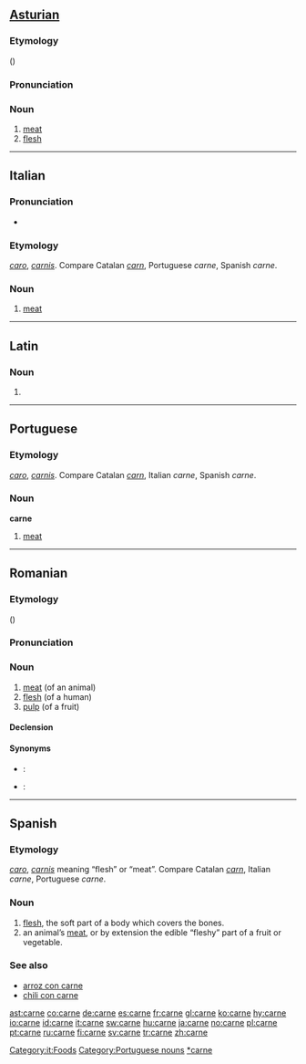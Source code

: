 ==[[Asturian]]==

===Etymology===
{{L.|ast}} {{term|lang=la|carnis}} ({{term|lang=la|caro}})

===Pronunciation===
{{IPA|[ˈkaɾne]|lang=ast}}

===Noun===
{{infl|ast|noun|g=f|plural|carnes}}

# [[meat]]
# [[flesh]]

----

==Italian==

===Pronunciation===
* {{IPA|[ˈkarne]}}

===Etymology===
{{L.|it}} ''[[caro]]'', ''[[carnis]]''. Compare Catalan ''[[carn]]'', Portuguese ''carne'', Spanish ''carne''.

===Noun===
{{it-noun|carn|f|e|i}}

# [[meat]]

[[Category:it:Foods]]

----

==Latin==

===Noun===
{{infl|la|noun form}}

# {{ablative of|caro}}

----

==Portuguese==

===Etymology===
{{L.|pt}} ''[[caro]]'', ''[[carnis]]''. Compare Catalan ''[[carn]]'', Italian ''carne'', Spanish ''carne''.

===Noun===
'''carne''' {{f}}

# [[meat]]

[[Category:Portuguese nouns]]

----

==Romanian==

===Etymology===
{{L.|ro}} {{term|lang=la|carnis}} ({{term|lang=la|caro}})

===Pronunciation===
{{IPA|[ˈkarne]|lang=ro}}

===Noun===
{{ro-noun|gend=f|pl=cărnuri}}

# [[meat]] (of an animal)
# [[flesh]] (of a human)
# [[pulp]] (of a fruit)

====Declension====
{{ro-noun-f|pl=cărnuri|def=carnea}}

====Synonyms====
* {{italbrac|meat}}: {{l|ro|hanţ}}
* {{italbrac|pulp}}: {{l|ro|pulpă}}

----

==Spanish==

===Etymology===
{{L.|es}} ''[[caro]]'', ''[[carnis]]'' meaning “flesh” or “meat”. Compare Catalan ''[[carn]]'', Italian ''carne'', Portuguese ''carne''.

===Noun===
{{es-noun-f}}

# [[flesh]], the soft part of a body which covers the bones.
# an animal’s [[meat]], or by extension the edible “fleshy” part of a fruit or vegetable.

===See also===
*[[arroz con carne]]
*[[chili con carne]]

[[Category:es:Meats|*carne]]

[[ast:carne]]
[[co:carne]]
[[de:carne]]
[[es:carne]]
[[fr:carne]]
[[gl:carne]]
[[ko:carne]]
[[hy:carne]]
[[io:carne]]
[[id:carne]]
[[it:carne]]
[[sw:carne]]
[[hu:carne]]
[[ja:carne]]
[[no:carne]]
[[pl:carne]]
[[pt:carne]]
[[ru:carne]]
[[fi:carne]]
[[sv:carne]]
[[tr:carne]]
[[zh:carne]]